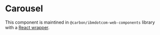 # Carousel

This component is maintined in `@carbon/ibmdotcom-web-components` library with a [React wrapper](https://ibmdotcom-web-components-react.mybluemix.net/?path=/story/components-back-to-top--default).
